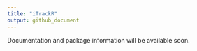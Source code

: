 ```yaml
---
title: "iTrackR"
output: github_document
---
```


Documentation and package information will be available soon.